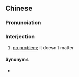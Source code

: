 {{also|冇关系}}
==Chinese==
{{zh-forms|s=冇关系|type=12}}

===Pronunciation===
{{zh-pron
|c=mou5 gwaan1 hai6
|cat=intj
}}

===Interjection===
{{zh-interj}}

# {{lb|zh|Cantonese}} [[no problem]]; it doesn't matter

====Synonyms====
* {{zh-l|沒關係}}